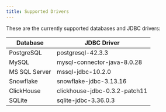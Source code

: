 ```yaml
---
title: Supported Drivers
---
```


These are the currently supported databases and JDBC drivers:

| Database      | JDBC Driver                   |
| ------------- | ----------------------------- |
| PostgreSQL    | postgresql-42.3.3             |
| MySQL         | mysql-connector-java-8.0.28   |
| MS SQL Server | mssql-jdbc-10.2.0             |
| Snowflake     | snowflake-jdbc-3.13.16        |
| ClickHouse    | clickhouse-jdbc-0.3.2-patch11 |
| SQLite        | sqlite-jdbc-3.36.0.3          |
